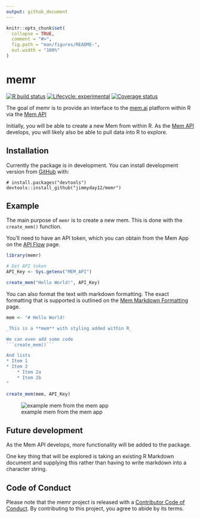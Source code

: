 ```yaml
---
output: github_document
---
```


<!-- README.md is generated from README.Rmd. Please edit that file -->

```r
knitr::opts_chunk$set(
  collapse = TRUE,
  comment = "#>",
  fig.path = "man/figures/README-",
  out.width = "100%"
)
```

# memr

<!-- badges: start -->
[![R build status](https://github.com/jimmyday12/memr/workflows/R-CMD-check/badge.svg)](https://github.com/jimmyday12/memr/actions)
[![Lifecycle: experimental](https://img.shields.io/badge/lifecycle-experimental-orange.svg)](https://www.tidyverse.org/lifecycle/#experimental)
[![Coverage status](https://codecov.io/gh/jimmyday12/memr/branch/master/graph/badge.svg)](https://codecov.io/github/jimmyday12/memr?branch=master)
<!-- badges: end -->

The goal of memr is to provide an interface to the [mem.ai](https://get.mem.ai) platform within R via the [Mem API](https://docs.mem.ai/docs/) 

Initially, you will be able to create a new Mem from within R. As the [Mem API](https://docs.mem.ai/docs/)  develops, you will likely also be able to pull data into R to explore. 

## Installation

Currently the package is in development. You can install development version from [GitHub](https://github.com/) with:

```undefined
# install.packages("devtools")
devtools::install_github("jimmyday12/memr")
```
## Example

The main purpose of `memr` is to create a new mem. This is done with the `create_mem()` function. 

You'll need to have an API token, which you can obtain from the Mem App on the [API Flow](https://mem.ai/flows/api) page. 


```r
library(memr)

# Get API token
API_Key <- Sys.getenv("MEM_API")

create_mem("Hello World!", API_Key)
```

You can also format the text with markdown formatting. The exact formatting that is supported is outlined on the [Mem Markdown Formatting](https://docs.mem.ai/docs/general/mem-markdown-format) page. 

```r
mem <- "# Hello World!

_This is a **mem** with styling added within R_

We can even add some code
```create_mem()```

And lists
* Item 1
* Item 2
    * Item 2a
    * Item 2b
"

create_mem(mem, API_Key)
```

![example mem from the mem app](man/figures/mem_example.png)


## Future development
As the Mem API develops, more functionality will be added to the package. 

One key thing that will be explored is taking an existing R Markdown document and supplying this rather than having to write markdown into a character string. 

## Code of Conduct

Please note that the memr project is released with a [Contributor Code of Conduct](https://contributor-covenant.org/version/2/0/CODE_OF_CONDUCT.html). By contributing to this project, you agree to abide by its terms.
